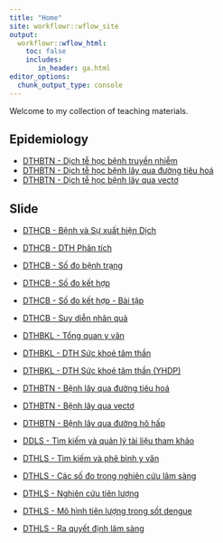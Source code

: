 ```yaml
---
title: "Home"
site: workflowr::wflow_site
output:
  workflowr::wflow_html:
    toc: false
    includes:
       in_header: ga.html
editor_options:
  chunk_output_type: console
---
```


Welcome to my collection of teaching materials.

## Epidemiology

* [DTHBTN - Dịch tễ học bệnh truyền nhiễm](https://decidelab.github.io/teaching_materials/DTHBTN_BenhTruyenNhiem.html)
* [DTHBTN - Dịch tễ học bệnh lây qua đường tiêu hoá](https://decidelab.github.io/teaching_materials/DTHBTN_BenhDuongTieuHoa.html)
* [DTHBTN - Dịch tễ học bệnh lây qua vectơ](https://decidelab.github.io/teaching_materials/DTHBTN_BenhLayQuaVecto.html)

## Slide

* [DTHCB - Bệnh và Sự xuất hiện Dịch](https://decidelab.github.io/teaching_materials/slides/Slide_DTHCB_BenhDich.html)
* [DTHCB - DTH Phân tích](https://decidelab.github.io/teaching_materials/slides/Slide_DTHCB_DTHPT.html)
* [DTHCB - Số đo bệnh trạng](https://decidelab.github.io/teaching_materials/slides/Slide_DTHCB_SDBT.html)
* [DTHCB - Số đo kết hợp](https://decidelab.github.io/teaching_materials/slides/Slide_DTHCB_SDKH.html)
* [DTHCB - Số đo kết hợp - Bài tập](https://decidelab.github.io/teaching_materials/slides/Slide_DTHCB_BTSDKH.html)
* [DTHCB - Suy diễn nhân quả](https://decidelab.github.io/teaching_materials/slides/Slide_DTHCB_SDNQ.html)
* [DTHBKL - Tổng quan y văn](https://decidelab.github.io/teaching_materials/slides/Slide_DTHBKL_TQYV_YHDP_20210305.html)
* [DTHBKL - DTH Sức khoẻ tâm thần](https://decidelab.github.io/teaching_materials/slides/Slide_DTHBKL_MentalHealth.html)
* [DTHBKL - DTH Sức khoẻ tâm thần (YHDP)](https://decidelab.github.io/teaching_materials/slides/Slide_DTHBKL_MentalHealth_YHDP_20210325.html)
* [DTHBTN - Bệnh lây qua đường tiêu hoá](https://decidelab.github.io/teaching_materials/slides/Slide_DTHBTN_BTH.html)
* [DTHBTN - Bệnh lây qua vectơ](https://decidelab.github.io/teaching_materials/slides/Slide_DTHBTN_BV.html)
* [DTHBTN - Bệnh lây qua đường hô hấp](https://decidelab.github.io/teaching_materials/slides/Slide_DTHBTN_BHH.html)

* [DDLS - Tìm kiếm và quản lý tài liệu tham khảo](https://decidelab.github.io/teaching_materials/slides/Slide_DDLS_TLTK_20210310)

* [DTHLS - Tìm kiếm và phê bình y văn](https://decidelab.github.io/teaching_materials/slides/Slide_DTHLS_YVan_20210416.html)
* [DTHLS - Các số đo trong nghiên cứu lâm sàng](https://decidelab.github.io/teaching_materials/slides/Slide_DTHLS_SoDo_202104092.html)
* [DTHLS - Nghiên cứu tiên lượng](https://decidelab.github.io/teaching_materials/slides/Slide_DTHLS_NCTL2_20210423.html)
* [DTHLS - Mô hình tiên lượng trong sốt dengue](https://decidelab.github.io/teaching_materials/slides/Slide_DTHLS_MHTLDengue_20210423.html)
* [DTHLS - Ra quyết định lâm sàng](https://decidelab.github.io/teaching_materials/slides/Slide_DTHLS_QDLS_20210507.html)



